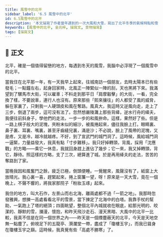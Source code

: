 ```yaml
---
title: 風雪中的北平
sidebar_label: '6.5 風雪中的北平'
id: 6.5風雪中的北平
description: '本文描寫了作者當年遇到的一次大風和大雪，寫出了北平冬季的氣候特點和雪後的壯麗景觀，抒發了對這個城市的留戀之情。'
keywords: [風雪中的北平, 金兆梓, 描寫文, 景物描寫]
tags: [描寫文]
---
```


<Author name="金兆梓" />

## 📖 正文

<div className="main-text">

北平，確是一個值得留戀的地方，每遇到冬天的風雪，我腦中必浮現了一個風雪中的北平。

當我住在北平那一年，有一天我早上起來，往城南訪一個朋友，去時太陽本已有些發毛；一點鐘左右，起身回家時，北風正一陣緊似一陣的刮，天也黑將下來。我滿望到了騾馬市大街，可以雇車；不料走到那平日「肩摩轂擊」的大街，一看，完全換了樣，不要說車，連行人也沒有。原來那些「熙來攘往」的人都受了風的威脅，躲在家裏了，只剩我一人硬頭皮和風在奪路。風真大，我這時又逆風向走，走上了三步，倒退了兩步，這可沒有法了。忽然想嚴陵灘上那些背縴，逆水行舟的縴夫，我便往前斜身子，學他們的走法，一步一步的和風拚命。這樣，果然好了些。但是一路上棋子般大的泥塊，夾粉末似的細沙，被風捲起來，儘往我臉上打。眼睛裏、鼻子裏、耳裏、嘴裏，甚至牙齒縫兒裏，滿是沙；不必說，臉上了風帶的泥塊，又是疼，又是冷，越冷就越疼。不好，到了宣武門的城門洞了。這時候，風給城門洞一逼緊，力量益發大，我真有點「寸步難移」。我只好掉轉頭，背風，採用「沈應戰」的方略——乘它一休息，我就回身趕上進佔了幾步；它一來，我又掉轉頭，背它，靜待。照這樣的方略，支了三次，總算進了城。於是再用縴夫的走法，苦苦的奪路到了家。

當晚我因和風奮鬥之餘，疲乏已極，倒頭便睡。一覺醒來，風聲沒有了，紙窗上大放晴光。我心裏一喜，趕緊起來，捲上窗簾一望，呀！原來是一天大雪，竟在一個晚上，不聲不響的，將我家那院子「粉妝玉琢」起來。

我住的地方，叫大石作，左景山而右北海，離兩處都不過「一箭之地」。我那時忽發雅興，想揀一高處看看北平的雪景，當下揀定了北海中的白塔。我靠手杖的幫助，一氣跑上了塔的絕頂；四面眺望，整個北平內城就收在眼底，給那光明的、皎潔的、靜默的雪，瀰漫，懷抱，和昨天飛沙走石、漫天黑暗、大風中的北平一比較，我真不信是在同一個世界之內——昨天是一個煙塵蔽天的北平，今天是天地空無一點塵了。俯視足下的五龍亭、漪瀾堂一帶，盡成了「瓊樓玉宇」，而我已聳身在瓊樓玉宇之巔。這時候，我真覺有些「高處不勝寒」了。

</div>

<!-- ## 💬 字詞解釋

<details>
  <summary>展開字詞</summary>

1. <span className="py-circle">粵</span> []，[]。

</details>

## 📺 影片導讀

<Tabs>
  <TabItem value="" default>
    <Youtube />
  </TabItem>
</Tabs>

## 🌈 課文賞析

## 🦹 名人小傳

## 📚 比較閱讀

## 🚀 小試牛刀


<Quiz {...{data}} /> -->